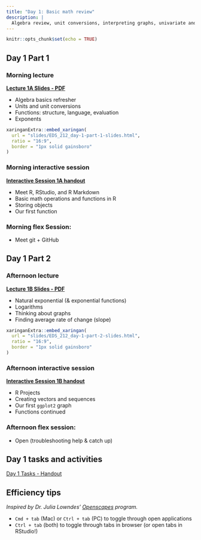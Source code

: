 ```yaml
---
title: "Day 1: Basic math review"
description: |
  Algebra review, unit conversions, interpreting graphs, univariate and multivariate functions, exponents, the natural exponential, and logarithms
---
```


<!-- Note to self: Run the xaringan_to_pdf.R code to get function, then ran `xaringan_to_pdf("slides/EDS_212_day-1-part-1-slides.html")` to produce the PDF for these slides. -->

```r
knitr::opts_chunk$set(echo = TRUE)
```

## Day 1 Part 1 

### Morning lecture

**[Lecture 1A Slides - PDF](slides/EDS_212_day-1-part-1-slides.pdf)**

- Algebra basics refresher
- Units and unit conversions
- Functions: structure, language, evaluation
- Exponents

```r
xaringanExtra::embed_xaringan(
  url = "slides/EDS_212_day-1-part-1-slides.html",
  ratio = "16:9",
  border = "1px solid gainsboro"
)
```

### Morning interactive session 

**[Interactive Session 1A handout](comp_session_keys/comp_session_1a.html)**

- Meet R, RStudio, and R Markdown
- Basic math operations and functions in R
- Storing objects
- Our first function

### Morning flex Session: 

- Meet git + GitHub

## Day 1 Part 2

### Afternoon lecture

**[Lecture 1B Slides - PDF](slides/EDS_212_day-1-part-2-slides.pdf)**

- Natural exponential (& exponential functions)
- Logarithms
- Thinking about graphs
- Finding average rate of change (slope)

```r
xaringanExtra::embed_xaringan(
  url = "slides/EDS_212_day-1-part-2-slides.html",
  ratio = "16:9",
  border = "1px solid gainsboro"
)
```

### Afternoon interactive session

**[Interactive Session 1B handout](comp_session_keys/comp_session_1b.html)**

- R Projects
- Creating vectors and sequences
- Our first `ggplot2` graph
- Functions continued

### Afternoon flex session: 

- Open (troubleshooting help & catch up)

## Day 1 tasks and activities

[Day 1 Tasks - Handout](activities/day_1_activities.html)

## Efficiency tips

*Inspired by Dr. Julia Lowndes' [Openscapes](openscapes.org) program.*

- `Cmd + tab` (Mac) or `Ctrl + tab` (PC) to toggle through open applications
- `Ctrl + tab` (both) to toggle through tabs in browser (or open tabs in RStudio!)


